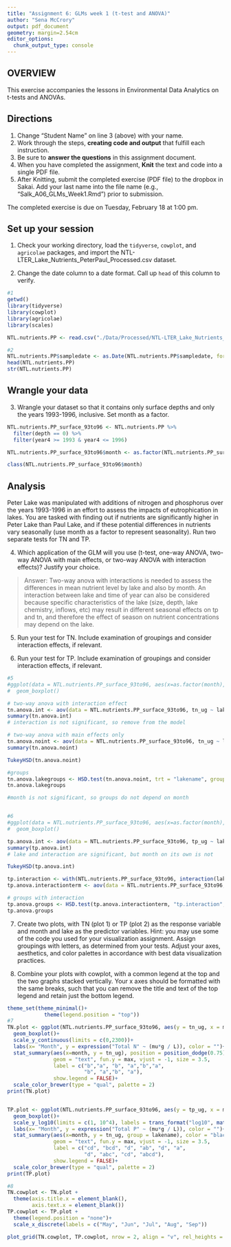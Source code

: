 ```yaml
---
title: "Assignment 6: GLMs week 1 (t-test and ANOVA)"
author: "Sena McCrory"
output: pdf_document
geometry: margin=2.54cm
editor_options: 
  chunk_output_type: console
---
```


## OVERVIEW

This exercise accompanies the lessons in Environmental Data Analytics on t-tests and ANOVAs. 

## Directions
1. Change "Student Name" on line 3 (above) with your name.
3. Work through the steps, **creating code and output** that fulfill each instruction.
4. Be sure to **answer the questions** in this assignment document.
6. When you have completed the assignment, **Knit** the text and code into a single PDF file.
8. After Knitting, submit the completed exercise (PDF file) to the dropbox in Sakai. Add your last name into the file name (e.g., "Salk_A06_GLMs_Week1.Rmd") prior to submission.

The completed exercise is due on Tuesday, February 18 at 1:00 pm.

## Set up your session

1. Check your working directory, load the `tidyverse`, `cowplot`, and `agricolae` packages, and import the NTL-LTER_Lake_Nutrients_PeterPaul_Processed.csv dataset. 

2. Change the date column to a date format. Call up `head` of this column to verify.


```r
#1
getwd()
library(tidyverse)
library(cowplot)
library(agricolae)
library(scales)

NTL.nutrients.PP <- read.csv("./Data/Processed/NTL-LTER_Lake_Nutrients_PeterPaul_Processed.csv")

#2
NTL.nutrients.PP$sampledate <- as.Date(NTL.nutrients.PP$sampledate, format = "%Y-%m-%d")
head(NTL.nutrients.PP)
str(NTL.nutrients.PP)

```


## Wrangle your data

3. Wrangle your dataset so that it contains only surface depths and only the years 1993-1996, inclusive. Set month as a factor.
```r
NTL.nutrients.PP_surface_93to96 <- NTL.nutrients.PP %>%
  filter(depth == 0) %>%
  filter(year4 >= 1993 & year4 <= 1996)

NTL.nutrients.PP_surface_93to96$month <- as.factor(NTL.nutrients.PP_surface_93to96$month)

class(NTL.nutrients.PP_surface_93to96$month)
```

## Analysis

Peter Lake was manipulated with additions of nitrogen and phosphorus over the years 1993-1996 in an effort to assess the impacts of eutrophication in lakes. You are tasked with finding out if nutrients are significantly higher in Peter Lake than Paul Lake, and if these potential differences in nutrients vary seasonally (use month as a factor to represent seasonality). Run two separate tests for TN and TP.

4. Which application of the GLM will you use (t-test, one-way ANOVA, two-way ANOVA with main effects, or two-way ANOVA with interaction effects)? Justify your choice.

> Answer: Two-way anova with interactions is needed to assess the differences in mean nutrient level by lake and also by month. An interaction between lake and time of year can also be considered because specific characteristics of the lake (size, depth, lake chemistry, inflows, etc) may result in different seasonal effects on tp and tn, and therefore the effect of season on nutrient concentrations may depend on the lake.  

5. Run your test for TN. Include examination of groupings and consider interaction effects, if relevant.


6. Run your test for TP. Include examination of groupings and consider interaction effects, if relevant.

```r
#5
#ggplot(data = NTL.nutrients.PP_surface_93to96, aes(x=as.factor(month), y = tn_ug, color = lakename))+
#  geom_boxplot()

# two-way anova with interaction effect
tn.anova.int <- aov(data = NTL.nutrients.PP_surface_93to96, tn_ug ~ lakename * month)
summary(tn.anova.int)
# interaction is not significant, so remove from the model

# two-way anova with main effects only
tn.anova.noint <- aov(data = NTL.nutrients.PP_surface_93to96, tn_ug ~ lakename + month)
summary(tn.anova.noint)

TukeyHSD(tn.anova.noint)

#groups
tn.anova.lakegroups <- HSD.test(tn.anova.noint, trt = "lakename", group = TRUE)
tn.anova.lakegroups

#month is not significant, so groups do not depend on month


#6
#ggplot(data = NTL.nutrients.PP_surface_93to96, aes(x=as.factor(month), y = tp_ug, color = lakename))+
#  geom_boxplot()

tp.anova.int <- aov(data = NTL.nutrients.PP_surface_93to96, tp_ug ~ lakename * month)
summary(tp.anova.int)
# lake and interaction are significant, but month on its own is not

TukeyHSD(tp.anova.int)

tp.interaction <- with(NTL.nutrients.PP_surface_93to96, interaction(lakename, month))
tp.anova.interactionterm <- aov(data = NTL.nutrients.PP_surface_93to96, tp_ug ~ tp.interaction)

# groups with interaction
tp.anova.groups <- HSD.test(tp.anova.interactionterm, "tp.interaction", group = TRUE)
tp.anova.groups

```

7. Create two plots, with TN (plot 1) or TP (plot 2) as the response variable and month and lake as the predictor variables. Hint: you may use some of the code you used for your visualization assignment. Assign groupings with letters, as determined from your tests. Adjust your axes, aesthetics, and color palettes in accordance with best data visualization practices.

8. Combine your plots with cowplot, with a common legend at the top and the two graphs stacked vertically. Your x axes should be formatted with the same breaks, such that you can remove the title and text of the top legend and retain just the bottom legend. 

```r
theme_set(theme_minimal()+
            theme(legend.position = "top"))
#7
TN.plot <- ggplot(NTL.nutrients.PP_surface_93to96, aes(y = tn_ug, x = month, color = lakename)) +
  geom_boxplot()+
  scale_y_continuous(limits = c(0,2300))+
  labs(x= "Month", y = expression("Total N" ~ (mu*g / L)), color = "")+
  stat_summary(aes(x=month, y = tn_ug), position = position_dodge(0.75), 
               geom = "text", fun.y = max, vjust = -1, size = 3.5,
               label = c("b","a", "b", "a","b","a",
                         "b", "a","b", "a"),
               show.legend = FALSE)+
  scale_color_brewer(type = "qual", palette = 2)
print(TN.plot)


TP.plot <- ggplot(NTL.nutrients.PP_surface_93to96, aes(y = tp_ug, x = month, color = lakename)) +
  geom_boxplot()+
  scale_y_log10(limits = c(1, 10^4), labels = trans_format("log10", math_format(10^.x)))+
  labs(x= "Month", y = expression("Total P" ~ (mu*g / L)), color = "")+
  stat_summary(aes(x=month, y = tn_ug, group = lakename), color = "black", position = position_dodge(.75), 
               geom = "text", fun.y = max, vjust = -1, size = 3.5,
               label = c("cd", "bcd", "d", "ab", "d", "a",
                         "d", "abc", "cd", "abcd"),
               show.legend = FALSE)+
  scale_color_brewer(type = "qual", palette = 2)
print(TP.plot)

#8
TN.cowplot <- TN.plot +
  theme(axis.title.x = element_blank(),
        axis.text.x = element_blank())
TP.cowplot <- TP.plot +
  theme(legend.position = "none")+
  scale_x_discrete(labels = c("May", "Jun", "Jul", "Aug", "Sep"))

plot_grid(TN.cowplot, TP.cowplot, nrow = 2, align = "v", rel_heights = c(1.15, 1))
```




